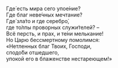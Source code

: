 Где́ есть мира сего упое́ние?  
Где благ неве́чных мечтание?  
Где́ зла́то и где серебро́,  
где то́лпы проворных служи́телей? –  
Всё персть, и прах, и те́ни мелькание!  
Но Царю бессмертному помолимся:  
«Нетленных благ Твоих, Господи,  
сподо́би отшедшего,  
упокой его в блаженстве нестареющем!»
